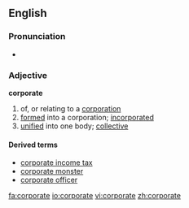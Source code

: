 ==English==
===Pronunciation===
*{{audio|en-uk-corporate.ogg|Audio (UK)}}
===Adjective===
'''corporate'''
# of, or relating to a [[corporation]]
# [[formed]] into a corporation; [[incorporated]]
# [[unified]] into one body; [[collective]]

====Derived terms====
*[[corporate income tax]]
*[[corporate monster]]
*[[corporate officer]]

[[fa:corporate]]
[[io:corporate]]
[[vi:corporate]]
[[zh:corporate]]